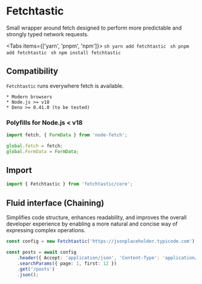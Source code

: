 

# Fetchtastic

Small wrapper around fetch designed to perform more predictable and strongly typed network requests.

<Tabs items={['yarn', 'pnpm', 'npm']}>
    <Tab>
        ```sh
        yarn add fetchtastic
        ```
    </Tab>
    <Tab>
        ```sh
        pnpm add fetchtastic
        ```
    </Tab>
    <Tab>
        ```sh
        npm install fetchtastic
        ```
    </Tab>

</Tabs>

## Compatibility

`Fetchtastic` runs everywhere fetch is available.

    * Modern browsers
    * Node.js >= v18
    * Deno >= 0.41.0 (to be tested)

### Polyfills for Node.js < v18

```typescript
import fetch, { FormData } from 'node-fetch';

global.fetch = fetch;
global.FormData = FormData;
```

## Import

```typescript
import { Fetchtastic } from 'fetchtastic/core';
```

## Fluid interface (Chaining)

Simplifies code structure, enhances readability, and improves the overall developer experience by enabling a more natural and concise way of expressing complex operations.

```typescript
const config = new Fetchtastic('https://jsonplaceholder.typicode.com');

const posts = await config
    .header({ Accept: 'application/json', 'Content-Type': 'application/json' })
    .searchParams({ page: 1, first: 12 })
    .get('/posts')
    .json();
```
